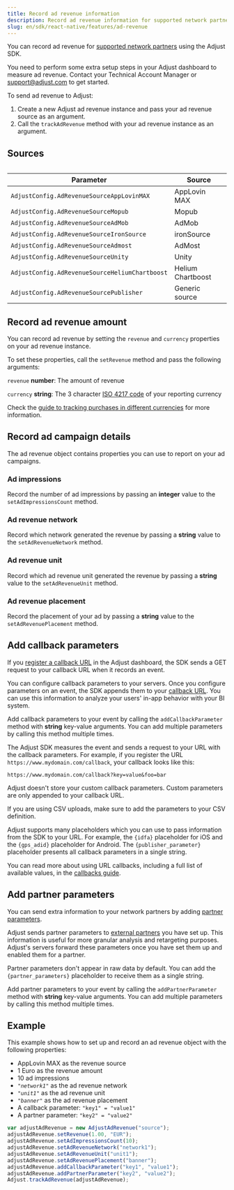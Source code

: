 ```yaml
---
title: Record ad revenue information
description: Record ad revenue information for supported network partners using the Adjust SDK.
slug: en/sdk/react-native/features/ad-revenue
---
```



You can record ad revenue for [supported network partners](https://help.adjust.com/en/article/ad-revenue) using the Adjust SDK.

<Callout type="important">

You need to perform some extra setup steps in your Adjust dashboard to measure ad revenue. Contact your Technical Account Manager or support@adjust.com to get started.

</Callout>

To send ad revenue to Adjust:

1. Create a new Adjust ad revenue instance and pass your ad revenue source as an argument.
2. Call the `trackAdRevenue` method with your ad revenue instance as an argument.

<TrackAdRevenue />

## Sources

<Table>

| Parameter                                      | Source            |
| ---------------------------------------------- | ----------------- |
| `AdjustConfig.AdRevenueSourceAppLovinMAX`      | AppLovin MAX      |
| `AdjustConfig.AdRevenueSourceMopub`            | Mopub             |
| `AdjustConfig.AdRevenueSourceAdMob`            | AdMob             |
| `AdjustConfig.AdRevenueSourceIronSource`       | ironSource        |
| `AdjustConfig.AdRevenueSourceAdmost`           | AdMost            |
| `AdjustConfig.AdRevenueSourceUnity`            | Unity             |
| `AdjustConfig.AdRevenueSourceHeliumChartboost` | Helium Chartboost |
| `AdjustConfig.AdRevenueSourcePublisher`        | Generic source    |

</Table>

## Record ad revenue amount

You can record ad revenue by setting the `revenue` and `currency` properties on your ad revenue instance.

To set these properties, call the `setRevenue` method and pass the following arguments:

`revenue` **number**: The amount of revenue

`currency` **string**: The 3 character [ISO 4217 code](https://www.iban.com/currency-codes) of your reporting currency

<Callout type="seealso">

Check the [guide to tracking purchases in different currencies](https://help.adjust.com/en/article/currency-conversion) for more information.

</Callout>

<SetRevenue />

## Record ad campaign details

The ad revenue object contains properties you can use to report on your ad campaigns.

### Ad impressions

Record the number of ad impressions by passing an **integer** value to the `setAdImpressionsCount` method.

<SetAdImpressionsCount />

### Ad revenue network

Record which network generated the revenue by passing a **string** value to the `setAdRevenueNetwork` method.

<SetAdRevenueNetwork />

### Ad revenue unit

Record which ad revenue unit generated the revenue by passing a **string** value to the `setAdRevenueUnit` method.

<SetAdRevenueUnit />

### Ad revenue placement

Record the placement of your ad by passing a **string** value to the `setAdRevenuePlacement` method.

<SetAdRevenuePlacement />

## Add callback parameters

If you [register a callback URL](https://help.adjust.com/en/article/recommended-placeholders-callbacks) in the Adjust dashboard, the SDK sends a GET request to your callback URL when it records an event.

You can configure callback parameters to your servers. Once you configure parameters on an event, the SDK appends them to your [callback URL](https://help.adjust.com/en/article/raw-data-exports). You can use this information to analyze your users' in-app behavior with your BI system.

Add callback parameters to your event by calling the `addCallbackParameter` method with **string** key-value arguments. You can add multiple parameters by calling this method multiple times.

The Adjust SDK measures the event and sends a request to your URL with the callback parameters. For example, if you register the URL `https://www.mydomain.com/callback`, your callback looks like this:

```http "key=value" "foo=bar"
https://www.mydomain.com/callback?key=value&foo=bar
```

<Callout type="note">

Adjust doesn't store your custom callback parameters. Custom parameters are only appended to your callback URL.

</Callout>

If you are using CSV uploads, make sure to add the parameters to your CSV definition.

Adjust supports many placeholders which you can use to pass information from the SDK to your URL. For example, the `{idfa}` placeholder for iOS and the `{gps_adid}` placeholder for Android. The `{publisher_parameter}` placeholder presents all callback parameters in a single string.

<Callout type="seealso">

You can read more about using URL callbacks, including a full list of available values, in the [callbacks guide](https://help.adjust.com/en/article/callbacks).

</Callout>

<AddCallbackParameter />

## Add partner parameters

You can send extra information to your network partners by adding [partner parameters](https://help.adjust.com/en/article/data-sharing-ad-network#map-parameters).

Adjust sends partner parameters to [external partners](https://help.adjust.com/en/article/integrated-partners) you have set up. This information is useful for more granular analysis and retargeting purposes. Adjust's servers forward these parameters once you have set them up and enabled them for a partner.

<Callout type="note">

Partner parameters don't appear in raw data by default. You can add the `{partner_parameters}` placeholder to receive them as a single string.

</Callout>

Add partner parameters to your event by calling the `addPartnerParameter` method with **string** key-value arguments. You can add multiple parameters by calling this method multiple times.

<AddPartnerParameter />

## Example

This example shows how to set up and record an ad revenue object with the following properties:

-  AppLovin MAX as the revenue source
-  1 Euro as the revenue amount
-  10 ad impressions
-  _`"network1"`_ as the ad revenue network
-  _`"unit1"`_ as the ad revenue unit
-  _`"banner"`_ as the ad revenue placement
-  A callback parameter: `"key1" = "value1"`
-  A partner parameter: `"key2" = "value2"`

```jsx
var adjustAdRevenue = new AdjustAdRevenue("source");
adjustAdRevenue.setRevenue(1.00, "EUR");
adjustAdRevenue.setAdImpressionsCount(10);
adjustAdRevenue.setAdRevenueNetwork("network1");
adjustAdRevenue.setAdRevenueUnit("unit1");
adjustAdRevenue.setAdRevenuePlacement("banner");
adjustAdRevenue.addCallbackParameter("key1", "value1");
adjustAdRevenue.addPartnerParameter("key2", "value2");
Adjust.trackAdRevenue(adjustAdRevenue);
```
